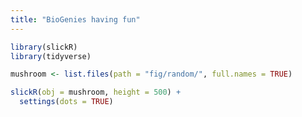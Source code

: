 ```yaml
---
title: "BioGenies having fun"
---
```


```r
library(slickR)
library(tidyverse)

mushroom <- list.files(path = "fig/random/", full.names = TRUE)

slickR(obj = mushroom, height = 500) + 
  settings(dots = TRUE)
```

<!-- ![](fig/random/20240131_144914.jpg) -->
<!-- ![](fig/random/IMG_1174.jpeg) -->
<!-- ![](fig/random/20240221_124958.jpg) -->
<!-- ![](fig/random/20240306_195149.jpg) -->
<!-- ![](fig/random/20240117_200548.jpg) -->
<!-- ![](fig/random/DSC_3041.jpeg) -->
<!-- ![](fig/random/20230804_160927.jpg) -->